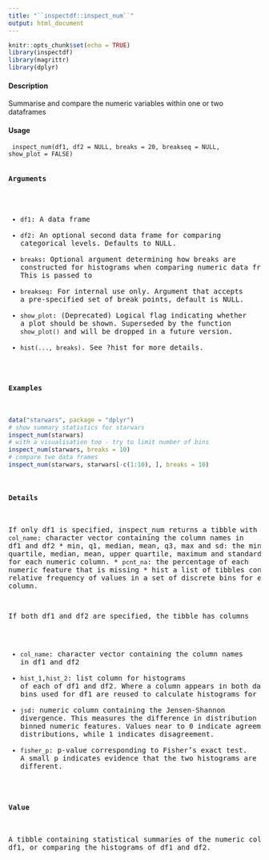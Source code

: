 ```yaml
---
title: "``inspectdf::inspect_num``"
output: html_document
---
```


```r
knitr::opts_chunk$set(echo = TRUE)
library(inspectdf)
library(magrittr)
library(dplyr)
```


#### Description
Summarise and compare the numeric variables within one or two dataframes

#### Usage
<pre><code>
inspect_num(df1, df2 = NULL, breaks = 20, breakseq = NULL,
            show_plot = FALSE)
</code><pre>

#### Arguments

* ``df1``: A data frame
* ``df2``: An optional second data frame for comparing categorical levels. Defaults to NULL.
* ``breaks``: Optional argument determining how breaks are constructed for histograms when comparing numeric data frame features. This is passed to
* ``breakseq``: For internal use only. Argument that accepts a pre-specified set of break points, default is NULL.
* ``show_plot``: (Deprecated) Logical flag indicating whether a plot should be shown. Superseded by the function ``show_plot()`` and will be dropped in a future version.
 - ``hist(..., breaks)``. See ?hist for more details.



#### Examples 
```r
data("starwars", package = "dplyr")
# show summary statistics for starwars
inspect_num(starwars)
# with a visualisation too - try to limit number of bins
inspect_num(starwars, breaks = 10)
# compare two data frames
inspect_num(starwars, starwars[-c(1:10), ], breaks = 10)
```

#### Details

If only df1 is specified, inspect_num returns a tibble with columns
*  ``col_name``: character vector containing the column names in df1 and df2
*  min, q1, median, mean, q3, max and sd: the minimum, lower quartile, median, mean, upper
quartile, maximum and standard deviation for each numeric column.
*  ``pcnt_na``: the percentage of each numeric feature that is missing
*  hist a list of tibbles containing the relative frequency of values in a set of discrete bins for
each column.

If both df1 and df2 are specified, the tibble has columns

*  ``col_name``: character vector containing the column names in df1 and df2
*  ``hist_1``,`` hist_2``: list column for histograms of each of df1 and df2. Where a column appears in both dataframe, the bins used for df1 are reused to calculate histograms for df2.
*  ``jsd``: numeric column containing the Jensen-Shannon divergence. This measures the difference in distribution of a pair of binned numeric features. Values near to 0 indicate agreement of the distributions, while 1 indicates disagreement.
*  ``fisher_p``: p-value corresponding to Fisher's exact test. A small p indicates evidence that the two histograms are actually different.

#### Value
A tibble containing statistical summaries of the numeric columns of df1, or comparing the histograms
of df1 and df2.
